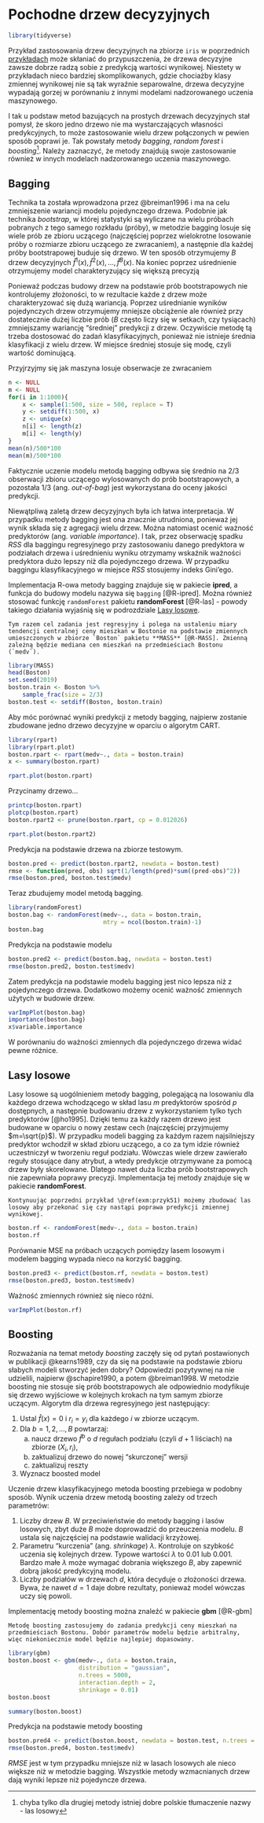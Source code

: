 # Pochodne drzew decyzyjnych

```r
library(tidyverse)
```


Przykład zastosowania drzew decyzyjnych na zbiorze `iris` w poprzednich [przykładach](#przyk41) może skłaniać do przypuszczenia, że drzewa decyzyjne zawsze dobrze radzą sobie z predykcją wartości wynikowej. Niestety w przykładach nieco bardziej skomplikowanych, gdzie chociażby klasy zmiennej wynikowej nie są tak wyraźnie separowalne, drzewa decyzyjne wypadają gorzej w porównaniu z innymi modelami nadzorowanego uczenia maszynowego.

I tak u podstaw metod bazujących na prostych drzewach decyzyjnych stał pomysł, że skoro jedno drzewo nie ma wystarczających własności predykcyjnych, to może zastosowanie wielu drzew połączonych w pewien sposób poprawi je. Tak powstały metody *bagging*, *random forest* i *boosting*^[chyba tylko dla drugiej metody istniej dobre polskie tłumaczenie nazwy - las losowy]. Należy zaznaczyć, że metody znajdują swoje zastosowanie również w innych modelach nadzorowanego uczenia maszynowego.

## Bagging

Technika ta została wprowadzona przez @breiman1996 i ma na celu zmniejszenie wariancji modelu pojedynczego drzewa. Podobnie jak technika *bootstrap*, w której statystyki są wyliczane na wielu próbach pobranych z tego samego rozkładu (próby), w metodzie bagging losuje się wiele prób ze zbioru uczącego (najczęściej poprzez wielokrotne losowanie próby o rozmiarze zbioru uczącego ze zwracaniem), a następnie dla każdej próby bootstrapowej buduje się drzewo. W ten sposób otrzymujemy $B$ drzew decyzyjnych $\hat{f}^1(x), \hat{f}^2(x),\ldots, \hat{f}^B(x)$. Na koniec poprzez uśrednienie otrzymujemy model charakteryzujący się większą precyzją
\begin{equation}
    \hat{f}_{bag}(x)=\frac1B\sum_{b=1}^B\hat{f}^b(x).
\end{equation}

Ponieważ podczas budowy drzew na podstawie prób bootstrapowych nie kontrolujemy złożoności, to w rezultacie każde z drzew może charakteryzować się dużą wariancją. Poprzez uśrednianie wyników pojedynczych drzew otrzymujemy mniejsze obciążenie ale również przy dostatecznie dużej liczbie prób ($B$ często liczy się w setkach, czy tysiącach) zmniejszamy wariancję "średniej" predykcji z drzew. Oczywiście metodę tą trzeba dostosować do zadań klasyfikacyjnych, ponieważ nie istnieje średnia klasyfikacji z wielu drzew. W miejsce średniej stosuje się modę, czyli wartość dominującą.

Przyjrzyjmy się jak maszyna losuje obserwacje ze zwracaniem

```r
n <- NULL
m <- NULL
for(i in 1:1000){
    x <- sample(1:500, size = 500, replace = T)
    y <- setdiff(1:500, x)
    z <- unique(x)
    n[i] <- length(z)
    m[i] <- length(y)
}
mean(n)/500*100
mean(m)/500*100
```


Faktycznie uczenie modelu metodą bagging odbywa się średnio na 2/3 obserwacji zbioru uczącego wylosowanych do prób bootstrapowych, a pozostała 1/3 (ang. *out-of-bag*) jest wykorzystana do oceny jakości predykcji. 

Niewątpliwą zaletą drzew decyzyjnych była ich łatwa interpretacja. W przypadku metody bagging jest ona znacznie utrudniona, ponieważ jej wynik składa się z agregacji wielu drzew. Można natomiast ocenić ważność predyktorów (ang. *variable importance*). I tak, przez obserwację spadku $RSS$ dla baggingu regresyjnego przy zastosowaniu danego predyktora w podziałach drzewa i uśrednieniu wyniku otrzymamy wskaźnik ważności predyktora dużo lepszy niż dla pojedynczego drzewa. W przypadku baggingu klasyfikacyjnego w miejsce $RSS$ stosujemy indeks Gini'ego.

Implementacja R-owa metody bagging znajduje się w pakiecie **ipred**, a funkcja do budowy modelu nazywa się `bagging` [@R-ipred]. Można również stosować funkcję `randomForest` pakietu **randomForest** [@R-las] - powody takiego działania wyjaśnią się w podrozdziale [Lasy losowe].

```example
Tym razem cel zadania jest regresyjny i polega na ustaleniu miary tendencji centralnej ceny mieszkań w Bostonie na podstawie zmiennych umieszczonych w zbiorze `Boston` pakietu **MASS** [@R-MASS]. Zmienną zależną będzie mediana cen mieszkań na przedmieściach Bostonu (`medv`).
```


```r
library(MASS)
head(Boston)
set.seed(2019)
boston.train <- Boston %>% 
    sample_frac(size = 2/3)
boston.test <- setdiff(Boston, boston.train)
```

Aby móc porównać wyniki predykcji z metody bagging, najpierw zostanie zbudowane jedno drzewo decyzyjne w oparciu o algorytm CART.

```r
library(rpart)
library(rpart.plot)
boston.rpart <- rpart(medv~., data = boston.train)
x <- summary(boston.rpart)
```

```r
rpart.plot(boston.rpart)
```

Przycinamy drzewo...

```r
printcp(boston.rpart)
plotcp(boston.rpart)
boston.rpart2 <- prune(boston.rpart, cp = 0.012026)
```

```r
rpart.plot(boston.rpart2)
```

Predykcja na podstawie drzewa na zbiorze testowym.

```r
boston.pred <- predict(boston.rpart2, newdata = boston.test)
rmse <- function(pred, obs) sqrt(1/length(pred)*sum((pred-obs)^2))
rmse(boston.pred, boston.test$medv)
```

Teraz zbudujemy model metodą bagging.

```r
library(randomForest)
boston.bag <- randomForest(medv~., data = boston.train, 
                           mtry = ncol(boston.train)-1)
boston.bag
```

Predykcja na podstawie modelu

```r
boston.pred2 <- predict(boston.bag, newdata = boston.test)
rmse(boston.pred2, boston.test$medv)
```

Zatem predykcja na podstawie modelu bagging jest nico lepsza niż z pojedynczego drzewa. Dodatkowo możemy ocenić ważność zmiennych użytych w budowie drzew.

```r
varImpPlot(boston.bag)
importance(boston.bag)
x$variable.importance
```

W porównaniu do ważności zmiennych dla pojedynczego drzewa widać pewne różnice.

## Lasy losowe

Lasy losowe są uogólnieniem metody bagging, polegającą na losowaniu dla każdego drzewa wchodzącego w skład lasu $m$ predyktorów spośród $p$ dostępnych, a następnie budowaniu drzew z wykorzystaniem tylko tych predyktorów [@ho1995]. Dzięki temu za każdy razem drzewo jest budowane w oparciu o nowy zestaw cech (najczęściej przyjmujemy $m=\sqrt{p}$). W przypadku modeli bagging za każdym razem najsilniejszy predyktor wchodził w skład zbioru uczącego, a co za tym idzie również uczestniczył w tworzeniu reguł podziału. Wówczas wiele drzew zawierało reguły stosujące dany atrybut, a wtedy predykcje otrzymywane za pomocą drzew były skorelowane. Dlatego nawet duża liczba prób bootstrapowych nie zapewniała poprawy precyzji. Implementacja tej metody znajduje się w pakiecie **randomForest**.


```example
Kontynuując poprzedni przykład \@ref(exm:przyk51) możemy zbudować las losowy aby przekonać się czy nastąpi poprawa predykcji zmiennej wynikowej.
```


```r
boston.rf <- randomForest(medv~., data = boston.train)
boston.rf
```

Porównanie MSE na próbach uczących pomiędzy lasem losowym i modelem bagging wypada nieco na korzyść bagging. 

```r
boston.pred3 <- predict(boston.rf, newdata = boston.test)
rmse(boston.pred3, boston.test$medv)
```

Ważność zmiennych również się nieco różni.

```r
varImpPlot(boston.rf)
```

## Boosting

Rozważania na temat metody *boosting* zaczęły się od pytań postawionych w publikacji @kearns1989, czy da się na podstawie na podstawie zbioru słabych modeli stworzyć jeden dobry? Odpowiedzi pozytywnej na nie udzielili, najpierw @schapire1990, a potem @breiman1998. W metodzie boosting nie stosuje się prób bootstrapowych ale odpowiednio modyfikuje się drzewo wyjściowe w kolejnych krokach na tym samym zbiorze uczącym. Algorytm dla drzewa regresyjnego jest następujący:

1. Ustal $\hat{f}(x)=0$ i $r_i=y_i$ dla każdego $i$ w zbiorze uczącym.
2. Dla $b=1,2,\ldots, B$ powtarzaj:
   a) naucz drzewo $\hat{f}^b$ o $d$ regułach podziału (czyli $d+1$ liściach) na zbiorze $(X_i, r_i)$,
   b) zaktualizuj drzewo do nowej "skurczonej" wersji 
   \begin{equation}
    \hat{f}(x)\leftarrow \hat{f}(x)+\lambda\hat{h}^b(x),
   \end{equation}
   c) zaktualizuj reszty 
   \begin{equation}
    r_i\leftarrow r_i-\lambda\hat{f}^b(x_i).
   \end{equation}
3. Wyznacz boosted model
\begin{equation}
  \hat{f}(x) = \sum_{b=1}^B\lambda\hat{f}^b(x)
\end{equation}

Uczenie drzew klasyfikacyjnego metoda boosting przebiega w podobny sposób. Wynik uczenia drzew metodą boosting zależy od trzech parametrów:

1. Liczby drzew $B$. W przeciwieństwie do metody bagging i lasów losowych, zbyt duże $B$ może doprowadzić do przeuczenia modelu. $B$ ustala się najczęściej na podstawie walidacji krzyżowej.
2. Parametru "kurczenia" (ang. *shrinkage*) $\lambda$. Kontroluje on szybkość uczenia się kolejnych drzew. Typowe wartości $\lambda$ to 0.01 lub 0.001. Bardzo małe $\lambda$ może wymagać dobrania większego $B$, aby zapewnić dobrą jakość predykcyjną modelu. 
3. Liczby podziałów w drzewach $d$, która decyduje o złożoności drzewa. Bywa, że nawet $d=1$ daje dobre rezultaty, ponieważ model wówczas uczy się powoli.

Implementację metody boosting można znaleźć w pakiecie **gbm** [@R-gbm]

```example
Metodę boosting zastosujemy do zadania predykcji ceny mieszkań na przedmieściach Bostonu. Dobór parametrów modelu będzie arbitralny, więc niekoniecznie model będzie najlepiej dopasowany.
```



```r
library(gbm)
boston.boost <- gbm(medv~., data = boston.train,
                    distribution = "gaussian", 
                    n.trees = 5000,
                    interaction.depth = 2,
                    shrinkage = 0.01)
boston.boost
```

```r
summary(boston.boost)
```

Predykcja na podstawie metody boosting

```r
boston.pred4 <- predict(boston.boost, newdata = boston.test, n.trees = 5000)
rmse(boston.pred4, boston.test$medv)
```

$RMSE$ jest w tym przypadku mniejsze niż w lasach losowych ale nieco większe niż w metodzie bagging. Wszystkie metody wzmacnianych drzew dają wyniki lepsze niż pojedyncze drzewa.
